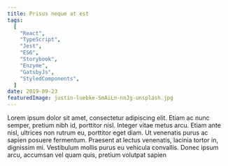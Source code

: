 ```yaml
---
title: Prisus neque at est
tags:
  [
    "React",
    "TypeScript",
    "Jest",
    "ES6",
    "Storybook",
    "Enzyme",
    "GatsbyJs",
    "StyledComponents",
  ]
date: 2019-09-23
featuredImage: justin-luebke-SmAiLn-nnJg-unsplash.jpg
---
```


Lorem ipsum dolor sit amet, consectetur adipiscing elit. Etiam ac nunc semper, pretium nibh id, porttitor nisl. Integer vitae metus arcu. Etiam ante nisl, ultrices non rutrum eu, porttitor eget diam. Ut venenatis purus ac sapien posuere fermentum. Praesent at lectus venenatis, lacinia tortor in, dignissim mi. Vestibulum mollis purus eu vehicula convallis. Donec ipsum arcu, accumsan vel quam quis, pretium volutpat sapien

